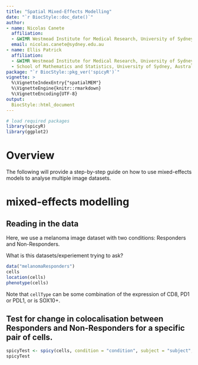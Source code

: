 ```yaml
---
title: "Spatial Mixed-Effects Modelling"
date: "`r BiocStyle::doc_date()`"
author:
- name: Nicolas Canete
  affiliation:  
  - &WIMR Westmead Institute for Medical Research, University of Sydney, Australia
  email: nicolas.canete@sydney.edu.au
- name: Ellis Patrick
  affiliation:
  - &WIMR Westmead Institute for Medical Research, University of Sydney, Australia
  - School of Mathematics and Statistics, University of Sydney, Australia
package: "`r BiocStyle::pkg_ver('spicyR')`"
vignette: >
  %\VignetteIndexEntry{"spatialMEM"}
  %\VignetteEngine{knitr::rmarkdown}
  %\VignetteEncoding{UTF-8}
output: 
  BiocStyle::html_document
---
```



```r
# load required packages
library(spicyR)
library(ggplot2)
```
 

# Overview
The following will provide a step-by-step guide on how to use mixed-effects models to analyse multiple image datasets.

# mixed-effects modelling

## Reading in the data


Here, we use a melanoma image dataset with two conditions: Responders and Non-Responders.

What is this datasets/experiement trying to ask?

```r
data("melanomaResponders")
cells
location(cells)
phenotype(cells)
```
Note that `cellType` can be some combination of the expression of CD8, PD1 or PDL1, or is SOX10+.


## Test for change in colocalisation between Responders and Non-Responders for a specific pair of cells.



```r
spicyTest <- spicy(cells, condition = "condition", subject = "subject", from = "CD8+PD1+PDL1+", to = "SOX10+")
spicyTest
```



<!-- ## Test for change in colocalisation between Responders and Non-Responders for all cells. -->



<!-- ```{r} -->
<!-- spicyTest <- spicy(cells, condition = "condition", subject = "subject") -->
<!-- spicyTest -->
<!-- ``` -->






<!-- ## Obtaining measure of localisation -->
<!-- Here, we use the `pairwise` funciton to measure the degree of pairwise localisation between CD8+PD1+PDL1+ cells. -->
<!-- ```{r} -->
<!-- pairwiseVals <- getPairwise(cells, from = "CD8+PD1+PDL1+", to = "CD8+PD1+PDL1+") -->
<!-- ``` -->





<!-- We can produce boxplots to see if any differences exist within our two conditions. -->
<!-- ```{r} -->
<!-- spatialData <- data.frame(Pairwise = pairwiseVals, -->
<!--                           Condition = phenotype(cells)$condition) -->

<!-- ggplot(spatialData, aes(x=Condition, y=Pairwise, color = Condition)) + -->
<!--     geom_boxplot() + -->
<!--     theme_classic() -->
<!-- ``` -->
<!-- Indeed, there appears to be an increase in the localisation of CD8+PD1+PDL1+ cells. -->



<!-- ## Performing mixed-effects modelling -->

<!-- Finally, we can use `spatialMEM` to perform mixed-effects modelling. -->
<!-- ```{r} -->
<!-- mixed.lmer <- spatialMEM(cells, -->
<!--                          pairwise = pairwiseVals,  -->
<!--                          from = "CD8+PD1+PDL1+",  -->
<!--                          to = "CD8+PD1+PDL1+") -->

<!-- summary(mixed.lmer) -->
<!-- ``` -->

<!-- Here we find that there is a decrease in the localisation of CD8+PD1+PDL1+ cells between the Non-Responders and the Responders, with a p-value of 0.00804. -->

<!-- ## Performing random effects modelling and bootstrapping -->
<!-- To obtain more precise p-values, we can use bootstrap by resampling the data and using the gradient as a statistic. This is performed using `spatialMEMBootstrap`. -->
<!-- ```{r} -->
<!-- set.seed(51773) -->
<!-- pVal <- spatialMEMBootstrap(mixed.lmer, nsim = 999) -->
<!-- pVal -->
<!-- ``` -->
<!-- Again, we find that there is a decrease in the localisation of CD8+PD1+PDL1+ cells between the Non-Responders and the Responders, with a p-value of 0. -->

<!-- # Mixed-effects modelling on all pairwise cell type combinations -->
<!-- We can perform mixed-effects modelling as above on all pairwise cell type combinations using `spatialMEMMulti`. We can specify whether or not to use bootstrapping to obtain p-values by setting the parameter `nsim`. For speed, we simply set it to the default `NULL`. -->
<!-- ```{r} -->
<!-- df <- spatialMEMMulti(cells, nsim = NULL) -->
<!-- head(df) -->
<!-- ``` -->
<!-- We get a data frame of p-values for each pairwise comparison. We can represent this as a heatmap using the `spatialMEMMultiPlot` function. -->
<!-- ```{r} -->
<!-- spatialMEMMultiPlot(df, -->
<!--                     fdr = FALSE, -->
<!--                     breaks = c(-4,4,0.5), -->
<!--                     col=c("blue", "white", "red")) -->
<!-- ``` -->
<!-- The vertical axis represents the 'from' cells, while the horizontal axis represents the 'to' cells. Negative values represent a decrease in localisation between the two groups. -->

